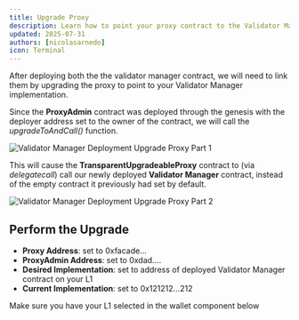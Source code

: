 ```yaml
---
title: Upgrade Proxy
description: Learn how to point your proxy contract to the Validator Manager implementation
updated: 2025-07-31
authors: [nicolasarnedo]
icon: Terminal
---
```



After deploying both the the validator manager contract, we will need to link them by upgrading the proxy to point to your Validator Manager implementation.

Since the **ProxyAdmin** contract was deployed through the genesis with the deployer address set to the owner of the contract, we will call the *upgradeToAndCall()* function.

![Validator Manager Deployment Upgrade Proxy Part 1](/common-images/permissioned-l1s/VMCDeploy3.png)

This will cause the **TransparentUpgradeableProxy** contract to (via *delegatecall*) call our newly deployed **Validator Manager** contract, instead of the empty contract it previously had set by default.

![Validator Manager Deployment Upgrade Proxy Part 2](/common-images/permissioned-l1s/VMCDeploy4.png)

## Perform the Upgrade

- **Proxy Address**: set to 0xfacade...
- **ProxyAdmin Address**: set to 0xdad....
- **Desired Implementation**: set to address of deployed Validator Manager contract on your L1
- **Current Implementation**: set to 0x121212...212

<Callout type="info">
Make sure you have your L1 selected in the wallet component below
</Callout>

<ToolboxMdxWrapper walletMode="l1">
    <UpgradeProxy />
</ToolboxMdxWrapper>
